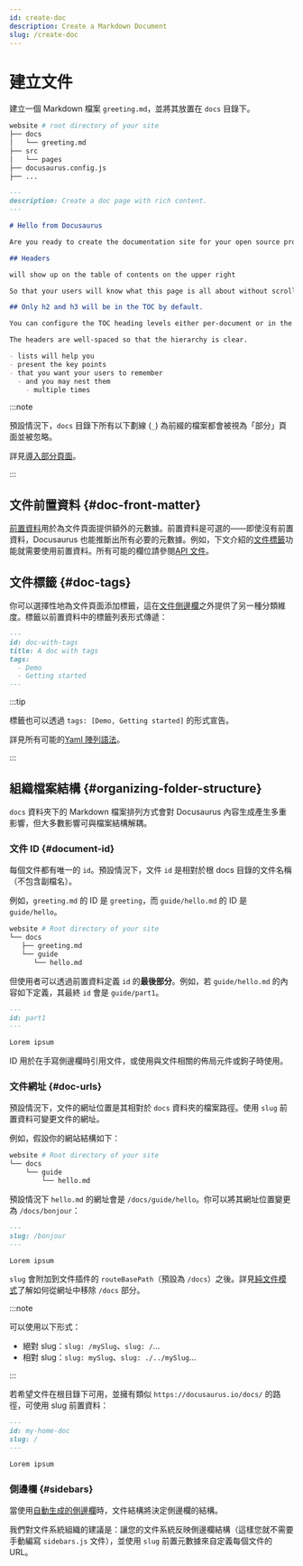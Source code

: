 ```yaml
---
id: create-doc
description: Create a Markdown Document
slug: /create-doc
---
```


# 建立文件

建立一個 Markdown 檔案 `greeting.md`，並將其放置在 `docs` 目錄下。

```bash
website # root directory of your site
├── docs
│   └── greeting.md
├── src
│   └── pages
├── docusaurus.config.js
├── ...
```

```md
---
description: Create a doc page with rich content.
---

# Hello from Docusaurus

Are you ready to create the documentation site for your open source project?

## Headers

will show up on the table of contents on the upper right

So that your users will know what this page is all about without scrolling down or even without reading too much.

## Only h2 and h3 will be in the TOC by default.

You can configure the TOC heading levels either per-document or in the theme configuration.

The headers are well-spaced so that the hierarchy is clear.

- lists will help you
- present the key points
- that you want your users to remember
  - and you may nest them
    - multiple times
```

:::note

預設情況下，`docs` 目錄下所有以下劃線 (`_`) 為前綴的檔案都會被視為「部分」頁面並被忽略。

詳見[導入部分頁面](../markdown-features/markdown-features-react.mdx#importing-markdown)。

:::

## 文件前置資料 {#doc-front-matter}

[前置資料](../markdown-features/markdown-features-intro.mdx#front-matter)用於為文件頁面提供額外的元數據。前置資料是可選的——即使沒有前置資料，Docusaurus 也能推斷出所有必要的元數據。例如，下文介紹的[文件標籤](#doc-tags)功能就需要使用前置資料。所有可能的欄位請參閱[API 文件](../../api/plugins/plugin-content-docs.mdx#markdown-front-matter)。

## 文件標籤 {#doc-tags}

你可以選擇性地為文件頁面添加標籤，這在[文件側邊欄](./sidebar/index.mdx)之外提供了另一種分類維度。標籤以前置資料中的標籤列表形式傳遞：

```md "your-doc-page.md"
---
id: doc-with-tags
title: A doc with tags
tags:
  - Demo
  - Getting started
---
```

:::tip

標籤也可以透過 `tags: [Demo, Getting started]` 的形式宣告。

詳見所有可能的[Yaml 陣列語法](https://www.w3schools.io/file/yaml-arrays/)。

:::

## 組織檔案結構 {#organizing-folder-structure}

`docs` 資料夾下的 Markdown 檔案排列方式會對 Docusaurus 內容生成產生多重影響，但大多數影響可與檔案結構解耦。

### 文件 ID {#document-id}

每個文件都有唯一的 `id`。預設情況下，文件 `id` 是相對於根 docs 目錄的文件名稱（不包含副檔名）。

例如，`greeting.md` 的 ID 是 `greeting`，而 `guide/hello.md` 的 ID 是 `guide/hello`。

```bash
website # Root directory of your site
└── docs
   ├── greeting.md
   └── guide
      └── hello.md
```

但使用者可以透過前置資料定義 `id` 的**最後部分**。例如，若 `guide/hello.md` 的內容如下定義，其最終 `id` 會是 `guide/part1`。

```md
---
id: part1
---

Lorem ipsum
```

ID 用於在手寫側邊欄時引用文件，或使用與文件相關的佈局元件或鉤子時使用。

### 文件網址 {#doc-urls}

預設情況下，文件的網址位置是其相對於 `docs` 資料夾的檔案路徑。使用 `slug` 前置資料可變更文件的網址。

例如，假設你的網站結構如下：

```bash
website # Root directory of your site
└── docs
    └── guide
        └── hello.md
```

預設情況下 `hello.md` 的網址會是 `/docs/guide/hello`。你可以將其網址位置變更為 `/docs/bonjour`：

```md
---
slug: /bonjour
---

Lorem ipsum
```

`slug` 會附加到文件插件的 `routeBasePath`（預設為 `/docs`）之後。詳見[純文件模式](docs-introduction.mdx#docs-only-mode)了解如何從網址中移除 `/docs` 部分。

:::note

可以使用以下形式：

- 絕對 slug：`slug: /mySlug`、`slug: /`...
- 相對 slug：`slug: mySlug`、`slug: ./../mySlug`...

:::

若希望文件在根目錄下可用，並擁有類似 `https://docusaurus.io/docs/` 的路徑，可使用 slug 前置資料：

```md
---
id: my-home-doc
slug: /
---

Lorem ipsum
```

### 側邊欄 {#sidebars}

當使用[自動生成的側邊欄](./sidebar/autogenerated.mdx)時，文件結構將決定側邊欄的結構。

我們對文件系統組織的建議是：讓您的文件系統反映側邊欄結構（這樣您就不需要手動編寫 `sidebars.js` 文件），並使用 `slug` 前置元數據來自定義每個文件的 URL。